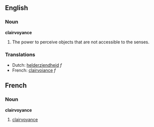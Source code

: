 ==English==
===Noun===
'''clairvoyance'''

# The power to perceive objects that are not accessible to the senses.

===Translations===
*Dutch: [[helderziendheid]] ''f''
*French: [[clairvoyance#French|clairvoiance]] ''f''


==French==
===Noun===
'''clairvoyance'''

# [[clairvoyance#English|clairvoyance]]